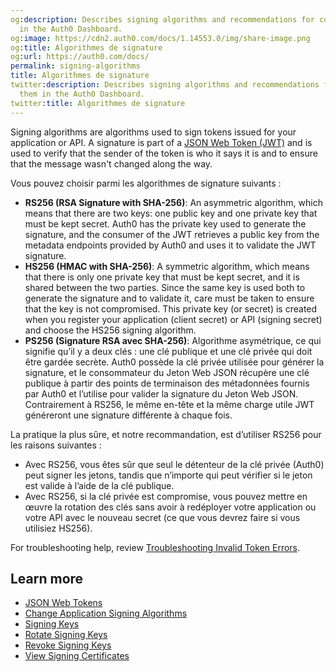 ```yaml
---
og:description: Describes signing algorithms and recommendations for configuring them
  in the Auth0 Dashboard.
og:image: https://cdn2.auth0.com/docs/1.14553.0/img/share-image.png
og:title: Algorithmes de signature
og:url: https://auth0.com/docs/
permalink: signing-algorithms
title: Algorithmes de signature
twitter:description: Describes signing algorithms and recommendations for configuring
  them in the Auth0 Dashboard.
twitter:title: Algorithmes de signature
---
```


<Tooltip tip="Signing Algorithm: Algorithm used to digitally sign tokens to ensure the token has not been tampered with." cta="View Glossary" href="/docs/glossary?term=Signing+algorithms">Signing algorithms</Tooltip> are algorithms used to sign tokens issued for your application or API. A signature is part of a [JSON Web Token (JWT)](/docs/secure/tokens/json-web-tokens) and is used to verify that the sender of the token is who it says it is and to ensure that the message wasn't changed along the way.

Vous pouvez choisir parmi les algorithmes de signature suivants :

* **RS256 (RSA Signature with SHA-256)**: An asymmetric algorithm, which means that there are two keys: one public key and one private key that must be kept secret. Auth0 has the private key used to generate the signature, and the consumer of the <Tooltip tip="JSON Web Token (JWT): Standard ID Token format (and often Access Token format) used to represent claims securely between two parties." cta="View Glossary" href="/docs/glossary?term=JWT">JWT</Tooltip> retrieves a public key from the metadata endpoints provided by Auth0 and uses it to validate the JWT signature.
* **HS256 (HMAC with SHA-256)**: A symmetric algorithm, which means that there is only one private key that must be kept secret, and it is shared between the two parties. Since the same key is used both to generate the signature and to validate it, care must be taken to ensure that the key is not compromised. This private key (or secret) is created when you register your application (<Tooltip tip="Client Secret: Secret used by a client (application) to authenticate with the Authorization Server; it should be known to only the client and the Authorization Server and must be sufficiently random to not be guessable." cta="View Glossary" href="/docs/glossary?term=client+secret">client secret</Tooltip>) or API (signing secret) and choose the HS256 signing algorithm.
* **PS256 (Signature RSA avec SHA-256)**: Algorithme asymétrique, ce qui signifie qu’il y a deux clés : une clé publique et une clé privée qui doit être gardée secrète. Auth0 possède la clé privée utilisée pour générer la signature, et le consommateur du Jeton Web JSON récupère une clé publique à partir des points de terminaison des métadonnées fournis par Auth0 et l’utilise pour valider la signature du Jeton Web JSON. Contrairement à RS256, le même en-tête et la même charge utile JWT généreront une signature différente à chaque fois.

La pratique la plus sûre, et notre recommandation, est d’utiliser RS256 pour les raisons suivantes :

* Avec RS256, vous êtes sûr que seul le détenteur de la clé privée (Auth0) peut signer les jetons, tandis que n’importe qui peut vérifier si le jeton est valide à l’aide de la clé publique.
* Avec RS256, si la clé privée est compromise, vous pouvez mettre en œuvre la rotation des clés sans avoir à redéployer votre application ou votre API avec le nouveau secret (ce que vous devrez faire si vous utilisiez HS256).

For troubleshooting help, review [Troubleshooting Invalid Token Errors](/docs/troubleshoot/basic-issues/invalid-token-errors).

## Learn more

* [JSON Web Tokens](/docs/secure/tokens/json-web-tokens)
* [Change Application Signing Algorithms](/docs/get-started/applications/change-application-signing-algorithms)
* [Signing Keys](/docs/get-started/tenant-settings/signing-keys)
* [Rotate Signing Keys](/docs/get-started/tenant-settings/signing-keys/rotate-signing-keys)
* [Revoke Signing Keys](/docs/get-started/tenant-settings/signing-keys/revoke-signing-keys)
* [View Signing Certificates](/docs/get-started/tenant-settings/signing-keys/view-signing-certificates)